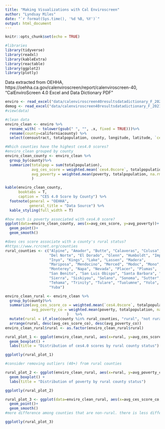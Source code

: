 ```yaml
---
title: "Making Visualizations with Cal Enviroscreen"
author: "Lyndsay Miles"
date: "`r format(Sys.time(), '%d %B, %Y')`"
output: html_document
---
```


```r
knitr::opts_chunk$set(echo = TRUE)
```

```r
#libraries
library(tidyverse)
library(readxl)
library(kableExtra)
library(reactable)
library(ggplot2)
library(plotly)
```

Data extracted from OEHHA, https://oehha.ca.gov/calenviroscreen/report/calenviroscreen-40, "CalEnviroScreen 4.0 Excel and Data Dictionary PDF"

```r
enviro <- read_excel("data/calenviroscreen40resultsdatadictionary_F_2021.xlsx", sheet = 1, na = "---") 
demog <- read_excel("data/calenviroscreen40resultsdatadictionary_F_2021.xlsx", sheet = 2, na = "---") 
#view(data)
```


```r
#clean data
enviro_clean <- enviro %>% 
  rename_with( ~ tolower(gsub(" ", "", .x, fixed = TRUE)))%>%
  rename(county=californiacounty) %>% 
  select(censustract, totalpopulation, county, longitude, latitude, `ces4.0score`, `ces4.0percentile`, poverty)
```

```r
#Which counties have the highest ces4.0 scores? 
#enviro_clean grouped by county
enviro_clean_county <- enviro_clean %>%
  group_by(county)%>%
  summarize(totalpop = sum(totalpopulation),
            avg_ces_score = weighted.mean(`ces4.0score`, totalpopulation, na.rm = T),
            avg_poverty = weighted.mean(poverty, totalpopulation, na.rm = T)
            )

kable(enviro_clean_county,
      booktabs = T,
      caption = "CES 4.0 Score by County") %>%
  footnote(general = "OEHHA",
           general_title = "Data Source") %>%
  kable_styling(full_width = T)
```

```r
#how much is poverty associated with ces4.0 score? 
ggplot(data=enviro_clean_county, aes(x=avg_ces_score, y=avg_poverty))+
  geom_point()+
  geom_smooth()
```


```r
#does ces score associate with a county's rural status?
#https://www.rcrcnet.org/counties
rural_counties <- c("Alpine", "Amador", "Butte", "Calaveras", "Colusa", 
                    "Del Norte", "El Dorado", "Glenn", "Humboldt", "Imperial", 
                    "Inyo", "Kings", "Lake", "Lassen", "Madera", 
                    "Mariposa", "Mendocino", "Merced", "Modoc", "Mono", 
                    "Monterey", "Napa", "Nevada", "Placer", "Plumas", 
                    "San Benito", "San Luis Obispo", "Santa Barbara", "Shasta", 
                    "Sierra", "Siskiyou", "Solano", "Sonoma", "Sutter", 
                    "Tehama", "Trinity", "Tulare", "Tuolumne", "Yolo",
                    "Yuba")
```

```r
enviro_clean_rural <- enviro_clean %>% 
  group_by(county)%>% 
  summarize(avg_ces_score_co = weighted.mean(`ces4.0score`, totalpopulation, na.rm = T),
            avg_poverty_co = weighted.mean(poverty, totalpopulation, na.rm = T)
                            )   %>%
  mutate(rural = if_else(county %in% rural_counties, "rural", "not rural"))%>%
  arrange(rural, desc(avg_ces_score_co), desc(avg_poverty_co))
enviro_clean_rural$rural <- as.factor(enviro_clean_rural$rural)
```


```r
rural_plot_1 <- ggplot(enviro_clean_rural, aes(x=rural, y=avg_ces_score_co)) +
  geom_boxplot() +
  labs(title = "Distribution of ces4.0 scores by rural county status") 

ggplotly(rural_plot_1)

#consider removing outliers (40+) from rural counties
```

```r
rural_plot_2 <- ggplot(enviro_clean_rural, aes(x=rural, y=avg_poverty_co)) +
  geom_boxplot() +
  labs(title = "Distribution of poverty by rural county status") 

ggplotly(rural_plot_2)
```


```r
rural_plot_3 <- ggplot(data=enviro_clean_rural, aes(x=avg_ces_score_co, y= avg_poverty_co, color=rural, label=county))+
  geom_point()+
  geom_smooth()
#more difference among counties that are non-rural. there is less difference in rural areas ces scores across counties.

ggplotly(rural_plot_3)
```

